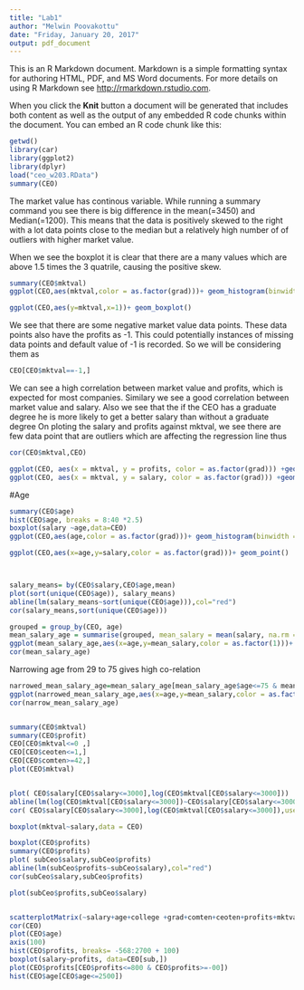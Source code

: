```yaml
---
title: "Lab1"
author: "Melwin Poovakottu"
date: "Friday, January 20, 2017"
output: pdf_document
---
```


This is an R Markdown document. Markdown is a simple formatting syntax for authoring HTML, PDF, and MS Word documents. For more details on using R Markdown see <http://rmarkdown.rstudio.com>.

When you click the **Knit** button a document will be generated that includes both content as well as the output of any embedded R code chunks within the document. You can embed an R code chunk like this:

```r
getwd()
library(car)
library(ggplot2)
library(dplyr)
load("ceo_w203.RData")
summary(CEO)
```




The market value has continous variable.
While running a summary command you see there is big difference in the mean(=3450) and Median(=1200). This means that the data is positively skewed to the right with a lot data points close to the median but a relatively high number of of outliers with higher market value.

When we see the boxplot it is clear that there are a many values which are above 1.5 times the 3 quatrile, causing the positive skew.


```r

summary(CEO$mktval)
ggplot(CEO,aes(mktval,color = as.factor(grad)))+ geom_histogram(binwidth = 1000,fill ="red",col="black")

ggplot(CEO,aes(y=mktval,x=1))+ geom_boxplot()
```



We see that there are some negative market value data points. These data points also have the profits as -1. 
This could potentially instances of missing data points and default value of -1 is recorded. So we will be considering them as

```r
CEO[CEO$mktval==-1,]

```

We can see a high correlation between market value and profits, which is expected for most companies.
Similary we see a good correlation between market value and salary.
Also we see that the if the CEO has a graduate degree he is more likely to get a better salary than without a graduate degree
On ploting the salary and profits against mktval, we see there are few data point that are outliers which are affecting the regression line thus 

```r
cor(CEO$mktval,CEO)

ggplot(CEO, aes(x = mktval, y = profits, color = as.factor(grad))) +geom_point() + stat_smooth(method = "lm")
ggplot(CEO, aes(x = mktval, y = salary, color = as.factor(grad))) +geom_point() + stat_smooth(method = "lm")

```




#Age

```r
summary(CEO$age)
hist(CEO$age, breaks = 8:40 *2.5)
boxplot(salary ~age,data=CEO)
ggplot(CEO,aes(age,color = as.factor(grad)))+ geom_histogram(binwidth = 2,fill ="red",col="black")

ggplot(CEO,aes(x=age,y=salary,color = as.factor(grad)))+ geom_point() 



salary_means= by(CEO$salary,CEO$age,mean)
plot(sort(unique(CEO$age)), salary_means)
abline(lm(salary_means~sort(unique(CEO$age))),col="red")
cor(salary_means,sort(unique(CEO$age)))

grouped = group_by(CEO, age)
mean_salary_age = summarise(grouped, mean_salary = mean(salary, na.rm = T))
ggplot(mean_salary_age,aes(x=age,y=mean_salary,color = as.factor(1)))+ geom_point()  + stat_smooth(method = "lm")
cor(mean_salary_age)

```

Narrowing age from 29  to 75 gives high co-relation

```r

narrowed_mean_salary_age=mean_salary_age[mean_salary_age$age<=75 & mean_salary_age$age>=29,]
ggplot(narrowed_mean_salary_age,aes(x=age,y=mean_salary,color = as.factor(1)))+ geom_point()  + stat_smooth(method = "lm")
cor(narrow_mean_salary_age)



```

```r
summary(CEO$mktval)
summary(CEO$profit)
CEO[CEO$mktval<=0 ,]
CEO[CEO$ceoten<=1,]
CEO[CEO$comten>=42,]
plot(CEO$mktval)


plot( CEO$salary[CEO$salary<=3000],log(CEO$mktval[CEO$salary<=3000]))
abline(lm(log(CEO$mktval[CEO$salary<=3000])~CEO$salary[CEO$salary<=3000]),col="red")
cor( CEO$salary[CEO$salary<=3000],log(CEO$mktval[CEO$salary<=3000]),use="complete.obs")

boxplot(mktval~salary,data = CEO)

```

```r
boxplot(CEO$profits)
summary(CEO$profits)
plot( subCeo$salary,subCeo$profits)
abline(lm(subCeo$profits~subCeo$salary),col="red")
cor(subCeo$salary,subCeo$profits)

plot(subCeo$profits,subCeo$salary)


scatterplotMatrix(~salary+age+college +grad+comten+ceoten+profits+mktval,data = CEO)
cor(CEO)
plot(CEO$age)
axis(100)
hist(CEO$profits, breaks= -568:2700 + 100)
boxplot(salary~profits, data=CEO[sub,])
plot(CEO$profits[CEO$profits<=800 & CEO$profits>=-00])
hist(CEO$age[CEO$age<=2500])
```

